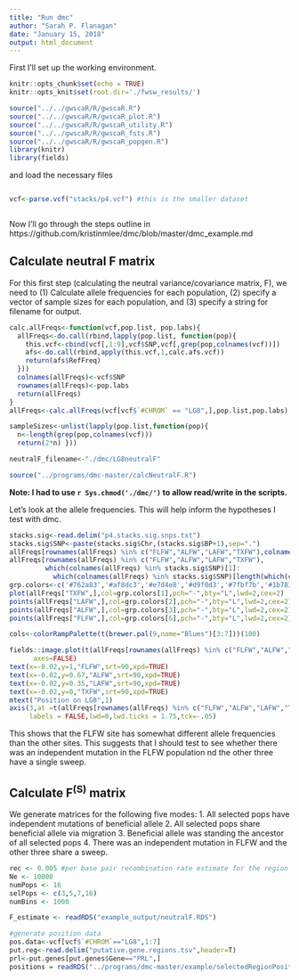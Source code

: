 ```yaml
---
title: "Run dmc"
author: "Sarah P. Flanagan"
date: "January 15, 2018"
output: html_document
---
```


First I'll set up the working environment.

```r
knitr::opts_chunk$set(echo = TRUE)
knitr::opts_knit$set(root.dir='./fwsw_results/')
```
```r
source("../../gwscaR/R/gwscaR.R")
source("../../gwscaR/R/gwscaR_plot.R")
source("../../gwscaR/R/gwscaR_utility.R")
source("../../gwscaR/R/gwscaR_fsts.R")
source("../../gwscaR/R/gwscaR_popgen.R")
library(knitr)
library(fields)
```

and load the necessary files
```r
```
```r
vcf<-parse.vcf("stacks/p4.vcf") #this is the smaller dataset
```
```r
```

Now I'll go through the steps outline in https://github.com/kristinmlee/dmc/blob/master/dmc_example.md

## Calculate neutral F matrix

For this first step (calculating the neutral variance/covariance matrix, F), we need to (1) Calculate allele frequencies for each population, (2) specify a vector of sample sizes for each population, and (3) specify a string for filename for output. 

```r
calc.allFreqs<-function(vcf,pop.list, pop.labs){
  allFreqs<-do.call(rbind,lapply(pop.list, function(pop){
    this.vcf<-cbind(vcf[,1:9],vcf$SNP,vcf[,grep(pop,colnames(vcf))])
    afs<-do.call(rbind,apply(this.vcf,1,calc.afs.vcf))
    return(afs$RefFreq)
  }))
  colnames(allFreqs)<-vcf$SNP
  rownames(allFreqs)<-pop.labs
  return(allFreqs)
}
allFreqs<-calc.allFreqs(vcf[vcf$`#CHROM` == "LG8",],pop.list,pop.labs)

sampleSizes<-unlist(lapply(pop.list,function(pop){
  n<-length(grep(pop,colnames(vcf)))
  return(2*n) }))

neutralF_filename<-"./dmc/LG8neutralF"

source("../programs/dmc-master/calcNeutralF.R")
```

**Note: I had to use `r Sys.chmod('./dmc/')` to allow read/write in the scripts.**

Let's look at the allele frequencies. This will help inform the hypotheses I test with dmc.


```r
stacks.sig<-read.delim("p4.stacks.sig.snps.txt")
stacks.sig$SNP<-paste(stacks.sig$Chr,(stacks.sig$BP+1),sep=".")
allFreqs[rownames(allFreqs) %in% c("FLFW","ALFW","LAFW","TXFW"),colnames(allFreqs) %in% stacks.sig$SNP]
allFreqs[rownames(allFreqs) %in% c("FLFW","ALFW","LAFW","TXFW"),
         which(colnames(allFreqs) %in% stacks.sig$SNP)[1]:
           which(colnames(allFreqs) %in% stacks.sig$SNP)[length(which(colnames(allFreqs) %in% stacks.sig$SNP))]]
grp.colors<-c('#762a83','#af8dc3','#e7d4e8','#d9f0d3','#7fbf7b','#1b7837')
plot(allFreqs["TXFW",],col=grp.colors[1],pch="-",bty="L",lwd=2,cex=2)
points(allFreqs["LAFW",],col=grp.colors[2],pch="-",bty="L",lwd=2,cex=2)
points(allFreqs["ALFW",],col=grp.colors[3],pch="-",bty="L",lwd=2,cex=2)
points(allFreqs["FLFW",],col=grp.colors[6],pch="-",bty="L",lwd=2,cex=2)

cols<-colorRampPalette(t(brewer.pal(9,name="Blues")[3:7]))(100)

fields::image.plot(t(allFreqs[rownames(allFreqs) %in% c("FLFW","ALFW","LAFW","TXFW"),]),col=cols,
      axes=FALSE)
text(x=-0.02,y=1,"FLFW",srt=90,xpd=TRUE)
text(x=-0.02,y=0.67,"ALFW",srt=90,xpd=TRUE)
text(x=-0.02,y=0.35,"LAFW",srt=90,xpd=TRUE)
text(x=-0.02,y=0,"TXFW",srt=90,xpd=TRUE)
mtext("Position on LG8",1)
axis(3,at =t(allFreqs[rownames(allFreqs) %in% c("FLFW","ALFW","LAFW","TXFW"),colnames(allFreqs) %in% stacks.sig$SNP]),
     labels = FALSE,lwd=0,lwd.ticks = 1.75,tck=-.05)
```

This shows that the FLFW site has somewhat different allele frequencies than the other sites. This suggests that I should test to see whether there was an independent mutation in the FLFW population nd the other three have a single sweep.

## Calculate F<sup>(S)</sup> matrix

We generate matrices for the following five modes:
1. All selected pops have independent mutations of beneficial allele
2. All selected pops share beneficial allele via migration
3. Beneficial allele was standing the ancestor of all selected pops
4. There was an independent mutation in FLFW and the other three share a sweep.


```r
rec <- 0.005 #per base pair recombination rate estimate for the region
Ne <- 10000
numPops <- 16
selPops <- c(3,5,7,16)
numBins <- 1000

F_estimate <- readRDS("example_output/neutralF.RDS")

#generate position data
pos.data<-vcf[vcf$`#CHROM`=="LG8",1:7]
put.reg<-read.delim("putative.gene.regions.tsv",header=T)
prl<-put.genes[put.genes$Gene=="PRL",]
positions = readRDS("../programs/dmc-master/example/selectedRegionPositions_example.RDS")

```


